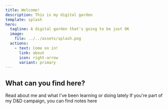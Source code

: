 ```yaml
---
title: Welcome!
description: This is my digital garden
template: splash
hero:
  tagline: A digital garden that's going to be just OK
  image:
    file: ../../assets/splash.png
  actions:
    - text: Come on in!
      link: about
      icon: right-arrow
      variant: primary
---
```



## What can you find here?

<CardGrid stagger>
	<Card title="Blog" icon="pencil">
		Read about me and what I've been learning or doing lately
	</Card>
	<Card title="D&D" icon="open-book">
		If you're part of my D&D campaign, you can find notes here
	</Card>
</CardGrid>
